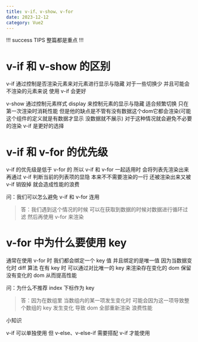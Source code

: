 ```yaml
---
title: v-if、v-show、v-for
date: 2023-12-12
category: Vue2
---
```


!!! success TIPS
整篇都是重点
!!!

# v-if 和 v-show 的区别

v-if 通过控制是否渲染元素来对元素进行显示与隐藏 对于一些切换少 并且可能会不渲染的元素来说 使用 v-if 会更好

v-show 通过控制元素样式 display 来控制元素的显示与隐藏 适合频繁切换 只在第一次渲染时消耗性能 但是他的缺点是不管有没有数据这个dom它都会渲染(可能这个组件的定义就是有数据才显示 没数据就不展示) 对于这种情况就会避免不必要的渲染 v-if 是更好的选择

# v-if 和 v-for 的优先级

v-if 的优先级是低于 v-for 的 所以 v-if 和 v-for 一起适用时 会将列表先渲染出来 再通过 v-if 判断当前的列表项的显隐 本来不不需要渲染的一行 还被渲染出来又被 v-if 销毁掉 就会造成性能的浪费

问：我们可以怎么避免 v-if 和 v-for 连用

> 答：我们遇到这个情况的时候 可以在获取到数据的时候对数据进行循环过滤 然后再使用 v-for 来渲染

# v-for 中为什么要使用 key

通常在使用 v-for 时 我们都会绑定一个 key 值 并且绑定的是唯一值 因为当数据变化时 diff 算法 在有 key 时 可以通过对比唯一的 key 来渲染存在变化的 dom 保留没有变化的 dom 从而提高性能

问：为什么不推荐 index 下标作为 key

> 答：因为在数组里 当数组内的某一项发生变化时 可能会因为这一项导致整个数组的 key 发生变化 导致 dom 全部重新渲染 浪费性能

小知识

v-if 可以单独使用 但 v-else、v-else-if 需要搭配 v-if 才能使用
